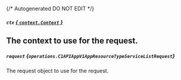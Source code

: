 {/* Autogenerated DO NOT EDIT  */}

##### `ctx` [*{ `context.Context` }*](https://pkg.go.dev/context#Context)
The context to use for the request.
---
##### `request` *{`operations.C1APIAppV1AppResourceTypeServiceListRequest`}*
The request object to use for the request.

<Collapsible openLabel={Labels.showProperties} closeLabel={Labels.hideProperties}>
  <C1APIAppV1AppResourceTypeServiceListRequest />
</Collapsible>


